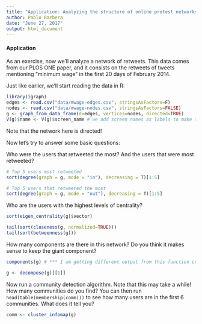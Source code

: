 ```yaml
---
title: "Application: Analyzing the structure of online protest networks"
author: Pablo Barbera
date: "June 27, 2017"
output: html_document
---
```


#### Application

As an exercise, now we'll analyze a network of retweets. This data comes from our PLOS ONE paper, and it consists on the retweets of tweets mentioning "minimum wage" in the first 20 days of February 2014.

Just like earlier, we'll start reading the data in R:

```r
library(igraph)
edges <- read.csv("data/mwage-edges.csv", stringsAsFactors=F)
nodes <- read.csv("data/mwage-nodes.csv", stringsAsFactors=FALSE)
g <- graph_from_data_frame(d=edges, vertices=nodes, directed=TRUE)
V(g)$name <- V(g)$screen_name # we add screen names as labels to make them more informative
```

Note that the network here is directed!

Now let's try to answer some basic questions:

Who were the users that retweeted the most? And the users that were most retweeted?

```r
# Top 5 users most retweeted
sort(degree(graph = g, mode = "in"), decreasing = T)[1:5]

# Top 5 users that retweeted the most
sort(degree(graph = g, mode = "out"), decreasing = T)[1:5]
```

Who are the users with the highest levels of centrality?

```r
sort(eigen_centrality(g)$vector)

tail(sort(closeness(g, normalized=TRUE)))
tail(sort(betweenness(g)))
```

How many components are there in this network? Do you think it makes sense to keep the giant component?

```r
components(g) # *** I am getting different output from this function compared to the solutions when run in the server? Check it!! ***

g <- decompose(g)[[1]]
```

Now run a community detection algorithm. Note that this may take a while! How many communities do you find? You can then run `head(table(membership(comm)))` to see how many users are in the first 6 communities. What does it tell you?

```r
comm <- cluster_infomap(g)
```





